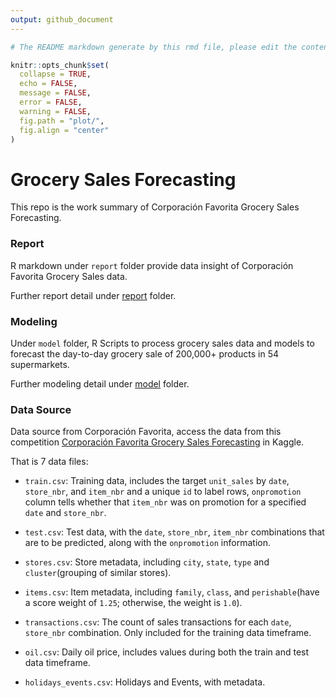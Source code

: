 ```yaml
---
output: github_document
---
```


```r
# The README markdown generate by this rmd file, please edit the content within this R markdown.

knitr::opts_chunk$set(
  collapse = TRUE,
  echo = FALSE,
  message = FALSE,
  error = FALSE,
  warning = FALSE,
  fig.path = "plot/",
  fig.align = "center"
)
```

# Grocery Sales Forecasting

This repo is the work summary of Corporación Favorita Grocery Sales Forecasting.

### Report

R markdown under `report` folder provide data insight of Corporación Favorita Grocery Sales data.

Further report detail under [report](https://github.com/Jiaying-Wu/Grocery-Sales-Forecasting/tree/master/report) folder.

### Modeling

Under `model` folder, R Scripts to process grocery sales data and models to forecast the day-to-day grocery sale of 200,000+ products in 54 supermarkets.


Further modeling detail under [model](https://github.com/Jiaying-Wu/Grocery-Sales-Forecasting/tree/master/model) folder.

### Data Source

Data source from Corporación Favorita, access the data from this competition [Corporación Favorita Grocery Sales Forecasting](https://www.kaggle.com/c/favorita-grocery-sales-forecasting/data) in Kaggle.

That is 7 data files:

* `train.csv`: Training data, includes the target `unit_sales` by `date`, `store_nbr`, and `item_nbr` and a unique `id` to label rows, `onpromotion` column tells whether that `item_nbr` was on promotion for a specified `date` and `store_nbr`.

* `test.csv`: Test data, with the `date`, `store_nbr`, `item_nbr` combinations that are to be predicted, along with the `onpromotion` information.

* `stores.csv`: Store metadata, including `city`, `state`, `type` and `cluster`(grouping of similar stores).

* `items.csv`: Item metadata, including `family`, `class`, and `perishable`(have a score weight of `1.25`; otherwise, the weight is `1.0`).

* `transactions.csv`: The count of sales transactions for each `date`, `store_nbr` combination. Only included for the training data timeframe.

* `oil.csv`: Daily oil price, includes values during both the train and test data timeframe. 

* `holidays_events.csv`: Holidays and Events, with metadata.

